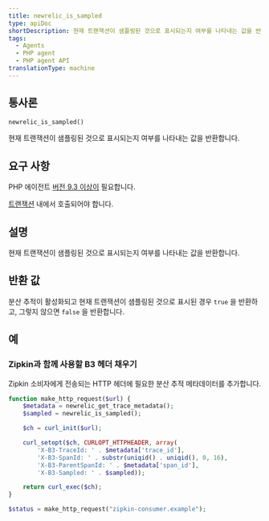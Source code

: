 ```yaml
---
title: newrelic_is_sampled
type: apiDoc
shortDescription: 현재 트랜잭션이 샘플링된 것으로 표시되는지 여부를 나타내는 값을 반환합니다.
tags:
  - Agents
  - PHP agent
  - PHP agent API
translationType: machine
---
```


## 통사론

```php
newrelic_is_sampled()
```

현재 트랜잭션이 샘플링된 것으로 표시되는지 여부를 나타내는 값을 반환합니다.

## 요구 사항

PHP 에이전트 [버전 9.3 이상이](/docs/release-notes/agent-release-notes/php-release-notes) 필요합니다.

[트랜잭션](/docs/accounts-partnerships/education/getting-started-new-relic/glossary#transaction) 내에서 호출되어야 합니다.

## 설명

현재 트랜잭션이 샘플링된 것으로 표시되는지 여부를 나타내는 값을 반환합니다.

## 반환 값

분산 추적이 활성화되고 현재 트랜잭션이 샘플링된 것으로 표시된 경우 `true` 을 반환하고, 그렇지 않으면 `false` 을 반환합니다.

## 예

### Zipkin과 함께 사용할 B3 헤더 채우기

Zipkin 소비자에게 전송되는 HTTP 헤더에 필요한 분산 추적 메타데이터를 추가합니다.

```php
function make_http_request($url) {
    $metadata = newrelic_get_trace_metadata();
    $sampled = newrelic_is_sampled();

    $ch = curl_init($url);

    curl_setopt($ch, CURLOPT_HTTPHEADER, array(
        'X-B3-TraceId: ' . $metadata['trace_id'],
        'X-B3-SpanId: ' . substr(uniqid() . uniqid(), 0, 16),
        'X-B3-ParentSpanId: ' . $metadata['span_id'],
        'X-B3-Sampled: ' . $sampled));

    return curl_exec($ch);
}

$status = make_http_request("zipkin-consumer.example");
```